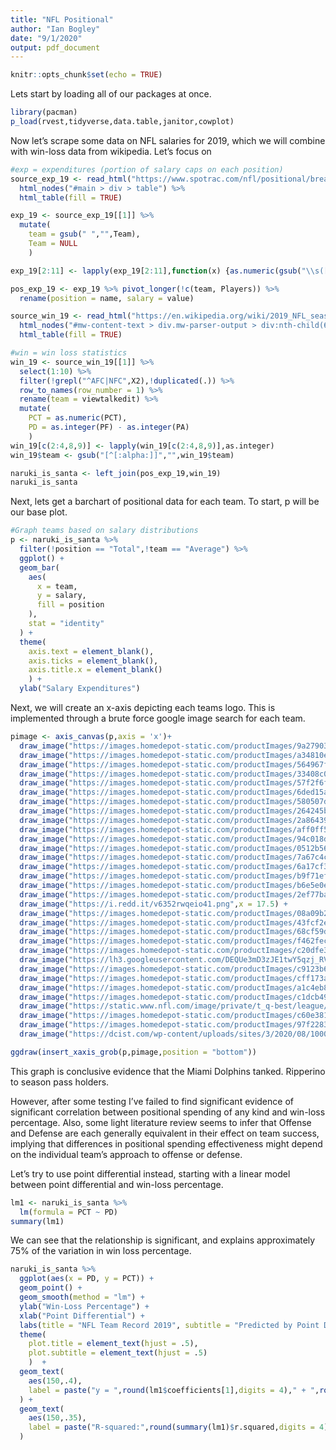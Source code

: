 ```yaml
---
title: "NFL Positional"
author: "Ian Bogley"
date: "9/1/2020"
output: pdf_document
---
```


```r
knitr::opts_chunk$set(echo = TRUE)
```

Lets start by loading all of our packages at once.
```r
library(pacman)
p_load(rvest,tidyverse,data.table,janitor,cowplot)
```

Now let's scrape some data on NFL salaries for 2019, which we will combine with win-loss data from wikipedia. Let's focus on 
```r
#exp = expenditures (portion of salary caps on each position)
source_exp_19 <- read_html("https://www.spotrac.com/nfl/positional/breakdown/2019/") %>%
  html_nodes("#main > div > table") %>%
  html_table(fill = TRUE)

exp_19 <- source_exp_19[[1]] %>%
  mutate(
    team = gsub(" ","",Team),
    Team = NULL
    )

exp_19[2:11] <- lapply(exp_19[2:11],function(x) {as.numeric(gsub("\\s([0-9]+).[0-9]M","",x))}) 

pos_exp_19 <- exp_19 %>% pivot_longer(!c(team, Players)) %>%
  rename(position = name, salary = value)

source_win_19 <- read_html("https://en.wikipedia.org/wiki/2019_NFL_season") %>%
  html_nodes("#mw-content-text > div.mw-parser-output > div:nth-child(68) > table") %>%
  html_table(fill = TRUE) 

#win = win loss statistics
win_19 <- source_win_19[[1]] %>%
  select(1:10) %>%
  filter(!grepl("^AFC|NFC",X2),!duplicated(.)) %>%
  row_to_names(row_number = 1) %>%
  rename(team = viewtalkedit) %>%
  mutate(
    PCT = as.numeric(PCT),
    PD = as.integer(PF) - as.integer(PA)
    )
win_19[c(2:4,8,9)] <- lapply(win_19[c(2:4,8,9)],as.integer)
win_19$team <- gsub("[^[:alpha:]]","",win_19$team)

naruki_is_santa <- left_join(pos_exp_19,win_19)
naruki_is_santa
```

Next, lets get a barchart of positional data for each team. To start, p will be our base plot.
```r
#Graph teams based on salary distributions
p <- naruki_is_santa %>%
  filter(!position == "Total",!team == "Average") %>%
  ggplot() +
  geom_bar(
    aes(
      x = team,
      y = salary,
      fill = position
    ),
    stat = "identity"
  ) +
  theme(
    axis.text = element_blank(),
    axis.ticks = element_blank(),
    axis.title.x = element_blank()
    ) +
  ylab("Salary Expenditures")
```

Next, we will create an x-axis depicting each teams logo. This is implemented through a brute force google image search for each team.
```r
pimage <- axis_canvas(p,axis = 'x')+
  draw_image("https://images.homedepot-static.com/productImages/9a279032-674f-42f9-84c7-d4929ebda81f/svn/red-applied-icon-wall-decals-nfop0103-64_1000.jpg",x = .5) +
  draw_image("https://images.homedepot-static.com/productImages/a34810e9-b5dc-44ca-8bda-269968737c69/svn/red-applied-icon-wall-decals-nfop0203-64_1000.jpg",x = 1.5) +
  draw_image("https://images.homedepot-static.com/productImages/564967f1-8f54-4c5c-8b94-22a254ee2e46/svn/purple-applied-icon-wall-decals-nfop0303-64_600.jpg",x = 2.5) +
  draw_image("https://images.homedepot-static.com/productImages/33408c06-da2c-49ca-8155-9b9342dbb992/svn/blue-applied-icon-wall-decals-nfop0401-64_600.jpg",x = 3.5) +
  draw_image("https://images.homedepot-static.com/productImages/57f2f6fe-e452-44c1-987e-e16b4615720a/svn/black-applied-icon-wall-decals-nfop0503-64_1000.jpg",x = 4.5) +
  draw_image("https://images.homedepot-static.com/productImages/6ded15a8-56db-4b7a-b862-959c328734dc/svn/orange-applied-icon-wall-decals-nfop0603-64_1000.jpg",x = 5.5) +
  draw_image("https://images.homedepot-static.com/productImages/580507d4-cdb0-41bf-aee3-5984b521f25a/svn/orange-applied-icon-wall-decals-nfop0703-64_600.jpg",x = 6.5) +
  draw_image("https://images.homedepot-static.com/productImages/264245be-4a33-45e0-8f74-26ba1953d18e/svn/orange-applied-icon-wall-decals-nfoh0803-64_600.jpg",x = 7.5) +
  draw_image("https://images.homedepot-static.com/productImages/2a86439a-a344-40e2-8f67-c141112adfec/svn/blue-applied-icon-wall-decals-nfop0903-64_1000.jpg",x = 8.5) +
  draw_image("https://images.homedepot-static.com/productImages/aff0ff58-54e4-4bbd-9649-e3d764e2968b/svn/white-applied-icon-wall-decals-nfop1003-64_1000.jpg",x = 9.5) +
  draw_image("https://images.homedepot-static.com/productImages/94c018d8-0231-4d33-89e8-939d1c90b287/svn/blue-applied-icon-wall-decals-nfop1103-64_1000.jpg",x = 10.5) +
  draw_image("https://images.homedepot-static.com/productImages/0512b56e-853e-460c-ae32-db03fd897656/svn/green-applied-icon-wall-decals-nfop1203-64_600.jpg",x = 11.5) +
  draw_image("https://images.homedepot-static.com/productImages/7a67c4c6-8406-42e5-8c3b-00992d35937b/svn/blue-applied-icon-wall-decals-nfop1303-64_600.jpg",x = 12.5) +
  draw_image("https://images.homedepot-static.com/productImages/6a17cf30-9813-4d92-b266-7c8c7839faf0/svn/blue-applied-icon-wall-decals-nfop1403-64_1000.jpg",x = 13.5) +
  draw_image("https://images.homedepot-static.com/productImages/b9f71ef3-a8ed-402f-bd93-6e96e3cf49bb/svn/teal-applied-icon-wall-decals-nfop1501-64_600.jpg",x = 14.5) +
  draw_image("https://images.homedepot-static.com/productImages/b6e5e0e3-a321-4077-817e-a0b57c9060be/svn/red-applied-icon-wall-decals-nfop1603-64_600.jpg",x = 15.5) +
  draw_image("https://images.homedepot-static.com/productImages/2ef77bab-3c58-444a-a9ca-8220ded1c117/svn/yellow-applied-icon-wall-decals-nfop2703-64_1000.jpg",x = 16.5) +
  draw_image("https://i.redd.it/v6352rwqeio41.png",x = 17.5) +
  draw_image("https://images.homedepot-static.com/productImages/08a09b25-a938-4318-b5c9-dcffeebc9f05/svn/teal-applied-icon-wall-decals-nfop1803-64_1000.jpg",x = 18.5) +
  draw_image("https://images.homedepot-static.com/productImages/43fcf2e8-c5e4-46ef-b122-259b33a18eb9/svn/purple-applied-icon-wall-decals-nfop1901-64_1000.jpg",x = 19.5) +
  draw_image("https://images.homedepot-static.com/productImages/68cf59da-b0d0-4a4d-8eb1-435aea230076/svn/blue-applied-icon-wall-decals-nfop2003-64_1000.jpg",x = 20.5) +
  draw_image("https://images.homedepot-static.com/productImages/f462fece-17b6-4e62-8575-3b12afcbbb80/svn/gold-applied-icon-wall-decals-nfop2103-64_1000.jpg",x = 21.5) +
  draw_image("https://images.homedepot-static.com/productImages/c20dfe37-4f3b-45e9-9364-fc42158a94a6/svn/blue-applied-icon-wall-decals-nfop2203-64_1000.jpg",x = 22.5) +
  draw_image("https://lh3.googleusercontent.com/DEQUe3mD3zJE1twY5qzj_RVcSIeQttdCkU7LTttJPmLmcIEgzeFtACufYf7FK8p0FPE",x = 23.5) +
  draw_image("https://images.homedepot-static.com/productImages/c9123b60-dfbb-4171-a1db-f018f6b4202e/svn/team-adventure-furniture-wall-signs-n0843-oak-64_1000.jpg",x = 24.5) +
  draw_image("https://images.homedepot-static.com/productImages/cff173a6-a461-4a47-b3d2-ec0847e96816/svn/white-applied-icon-wall-decals-nfop2503-64_1000.jpg",x = 25.5) +
  draw_image("https://images.homedepot-static.com/productImages/a1c4eb83-bc86-42f7-b13f-a70acea100c9/svn/white-applied-icon-wall-decals-nfop2603-64_1000.jpg",x = 26.5) +
  draw_image("https://images.homedepot-static.com/productImages/c1dcb492-0334-4a3a-9799-8704f1c3d206/svn/blue-applied-icon-wall-decals-nfop2903-64_600.jpg",x = 27.5) +
  draw_image("https://static.www.nfl.com/image/private/t_q-best/league/dxibuyxbk0b9ua5ih9hn",x = 28.5) +
  draw_image("https://images.homedepot-static.com/productImages/c60e3818-fb32-4298-a6a1-76a6099619d9/svn/red-applied-icon-wall-decals-nfop3003-64_600.jpg",x = 29.5) +
  draw_image("https://images.homedepot-static.com/productImages/97f22836-ccd1-4b42-a050-308eea5e6929/svn/blue-applied-icon-wall-decals-nfop3103-64_1000.jpg",x = 30.5) +
  draw_image("https://dcist.com/wp-content/uploads/sites/3/2020/08/1000px-Washington_football_team_wlogo.svg_-900x900.png",x = 31.5)
```

```r
ggdraw(insert_xaxis_grob(p,pimage,position = "bottom"))
```

This graph is conclusive evidence that the Miami Dolphins tanked. Ripperino to season pass holders. 

However, after some testing I've failed to find significant evidence of significant correlation between positional spending of any kind and win-loss percentage. Also, some light literature review seems to infer that Offense and Defense are each generally equivalent in their effect on team success, implying that differences in positional spending effectiveness might depend on the individual team's approach to offense or defense.

Let's try to use point differential instead, starting with a linear model between point differential and win-loss percentage.

```r
lm1 <- naruki_is_santa %>% 
  lm(formula = PCT ~ PD) 
summary(lm1)
```

We can see that the relationship is significant, and explains approximately 75% of the variation in win loss percentage. 

```r
naruki_is_santa %>%
  ggplot(aes(x = PD, y = PCT)) +
  geom_point() +
  geom_smooth(method = "lm") +
  ylab("Win-Loss Percentage") +
  xlab("Point Differential") +
  labs(title = "NFL Team Record 2019", subtitle = "Predicted by Point Differential") +
  theme(
    plot.title = element_text(hjust = .5),
    plot.subtitle = element_text(hjust = .5)
    )  +
  geom_text(
    aes(150,.4),
    label = paste("y = ",round(lm1$coefficients[1],digits = 4)," + ",round(lm1$coefficients[2],digits = 4),"x")
  ) +
  geom_text(
    aes(150,.35),
    label = paste("R-squared:",round(summary(lm1)$r.squared,digits = 4))
  )
```


